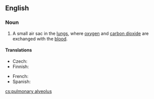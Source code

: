 ==English==
{{wikipedia}}

===Noun===
{{en-noun|head=[[pulmonary]] [[alveolus]]|pulmonary alveoli}}

# {{context|anatomy|lang=en}} A small air sac in the [[lung]]s, where [[oxygen]] and [[carbon dioxide]] are exchanged with the [[blood]].

====Translations====
{{trans-top|small air sac in the lungs}}
* Czech: {{t+|cs|plicní sklípek|m}}
* Finnish: {{t-|fi|keuhkorakkula}}
{{trans-mid}}
* French: {{t+|fr|alvéole pulmonaire|m|f}}
* Spanish: {{t+|es|alvéolo pulmonar|m}}
{{trans-bottom}}

[[cs:pulmonary alveolus]]